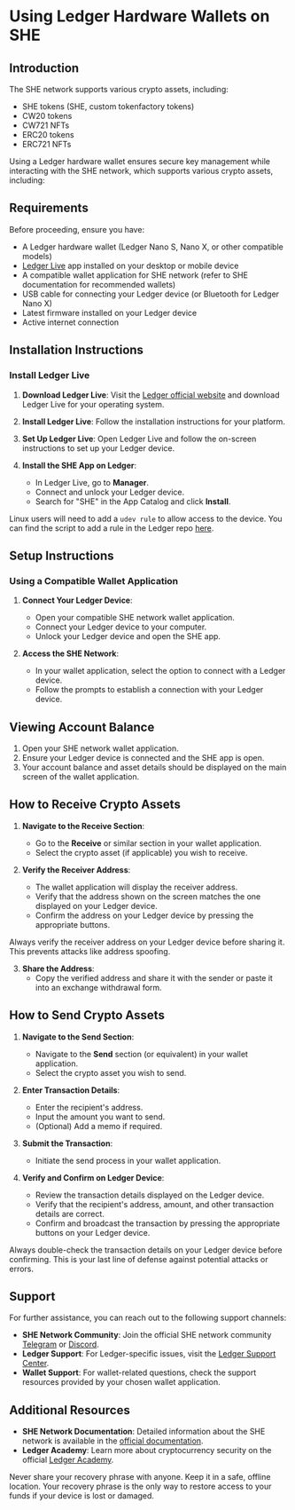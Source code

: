 
# Using Ledger Hardware Wallets on SHE

## Introduction

The SHE network supports various crypto assets, including:

- SHE tokens (SHE, custom tokenfactory tokens)
- CW20 tokens
- CW721 NFTs
- ERC20 tokens
- ERC721 NFTs

Using a Ledger hardware wallet ensures secure key management while interacting
with the SHE network, which supports various crypto assets, including:

## Requirements

Before proceeding, ensure you have:

- A Ledger hardware wallet (Ledger Nano S, Nano X, or other compatible models)
- [Ledger Live](https://www.ledger.com/ledger-live) app installed on your
  desktop or mobile device
- A compatible wallet application for SHE network (refer to SHE documentation
  for recommended wallets)
- USB cable for connecting your Ledger device (or Bluetooth for Ledger Nano X)
- Latest firmware installed on your Ledger device
- Active internet connection

## Installation Instructions

### Install Ledger Live

1. **Download Ledger Live**: Visit the
   [Ledger official website](https://www.ledger.com/start) and download Ledger
   Live for your operating system.

2. **Install Ledger Live**: Follow the installation instructions for your
   platform.

3. **Set Up Ledger Live**: Open Ledger Live and follow the on-screen
   instructions to set up your Ledger device.

4. **Install the SHE App on Ledger**:
   - In Ledger Live, go to **Manager**.
   - Connect and unlock your Ledger device.
   - Search for "SHE" in the App Catalog and click **Install**.

<Callout type="info">Linux users will need to add a `udev rule` to allow access to the device. You can find the script to add a rule in the Ledger repo [here](https://github.com/LedgerHQ/udev-rules).</Callout>

## Setup Instructions

### Using a Compatible Wallet Application

1. **Connect Your Ledger Device**:

   - Open your compatible SHE network wallet application.
   - Connect your Ledger device to your computer.
   - Unlock your Ledger device and open the SHE app.

2. **Access the SHE Network**:

   - In your wallet application, select the option to connect with a Ledger
     device.
   - Follow the prompts to establish a connection with your Ledger device.

## Viewing Account Balance

1. Open your SHE network wallet application.
2. Ensure your Ledger device is connected and the SHE app is open.
3. Your account balance and asset details should be displayed on the main screen
   of the wallet application.

## How to Receive Crypto Assets

1. **Navigate to the Receive Section**:

   - Go to the **Receive** or similar section in your wallet application.
   - Select the crypto asset (if applicable) you wish to receive.

2. **Verify the Receiver Address**:

   - The wallet application will display the receiver address.
   - Verify that the address shown on the screen matches the one displayed on
     your Ledger device.
   - Confirm the address on your Ledger device by pressing the appropriate
     buttons.

<Callout type="warning">Always verify the receiver address on your Ledger device before sharing it. This prevents attacks like address spoofing.</Callout>

3. **Share the Address**:
   - Copy the verified address and share it with the sender or paste it into an
     exchange withdrawal form.

## How to Send Crypto Assets

1. **Navigate to the Send Section**:

   - Navigate to the **Send** section (or equivalent) in your wallet
     application.
   - Select the crypto asset you wish to send.

2. **Enter Transaction Details**:

   - Enter the recipient's address.
   - Input the amount you want to send.
   - (Optional) Add a memo if required.

3. **Submit the Transaction**:

   - Initiate the send process in your wallet application.

4. **Verify and Confirm on Ledger Device**:
   - Review the transaction details displayed on the Ledger device.
   - Verify that the recipient's address, amount, and other transaction details
     are correct.
   - Confirm and broadcast the transaction by pressing the appropriate buttons
     on your Ledger device.

<Callout type="warning">Always double-check the transaction details on your Ledger device before confirming. This is your last line of defense against potential attacks or errors.</Callout>

## Support

For further assistance, you can reach out to the following support channels:

- **SHE Network Community**: Join the official SHE network community
  [Telegram](https://t.me/shenetwork) or [Discord](https://discord.gg/she).
- **Ledger Support**: For Ledger-specific issues, visit the
  [Ledger Support Center](https://support.ledger.com/hc/en-us).
- **Wallet Support**: For wallet-related questions, check the support resources
  provided by your chosen wallet application.

## Additional Resources

- **SHE Network Documentation**: Detailed information about the SHE network is
  available in the [official documentation](https://www.docs.she.io/).
- **Ledger Academy**: Learn more about cryptocurrency security on the official
  [Ledger Academy](https://www.ledger.com/academy).

<Callout type="error">Never share your recovery phrase with anyone. Keep it in a safe, offline location. Your recovery phrase is the only way to restore access to your funds if your device is lost or damaged.</Callout>
